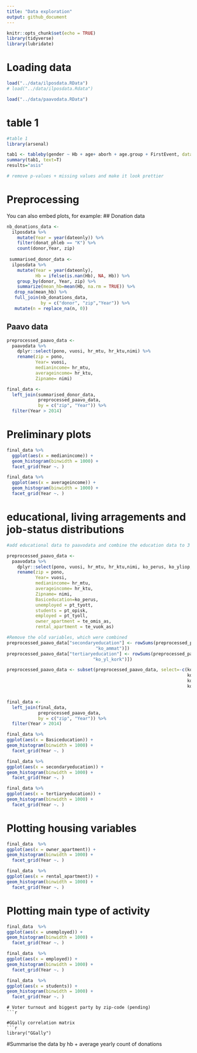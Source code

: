 ```yaml
---
title: "Data exploration"
output: github_document
---
```


```r
knitr::opts_chunk$set(echo = TRUE)
library(tidyverse)
library(lubridate)
```

# Loading data



```r

load("../data/ilposdata.RData")
# load("../data/ilposdata.Rdata")

load("../data/paavodata.RData")
```

# table 1 
```r


#table 1 
library(arsenal)

tab1 <- tableby(gender ~ Hb + age+ aborh + age.group + FirstEvent, data=ilposdata)
summary(tab1, text=T)
results="asis"

# remove p-values + missing values and make it look prettier
```


# Preprocessing

You can also embed plots, for example:
## Donation data

```r
nb_donations_data <-
  ilposdata %>% 
    mutate(Year = year(dateonly)) %>% 
    filter(donat_phleb == "K") %>% 
    count(donor,Year, zip)
 
 summarised_donor_data <- 
  ilposdata %>% 
    mutate(Year = year(dateonly),
           Hb = ifelse(is.nan(Hb), NA, Hb)) %>% 
    group_by(donor, Year, zip) %>% 
    summarize(mean_hb=mean(Hb, na.rm = TRUE)) %>% 
   drop_na(mean_hb) %>% 
   full_join(nb_donations_data,
             by = c("donor", "zip","Year")) %>% 
   mutate(n = replace_na(n, 0))

```

## Paavo data
```r
preprocessed_paavo_data <- 
  paavodata %>% 
    dplyr::select(pono, vuosi, hr_mtu, hr_ktu,nimi) %>% 
    rename(zip = pono,
           Year= vuosi,
           medianincome= hr_mtu,
           averageincome= hr_ktu,
           Zipname= nimi)
```



```r
final_data <-
  left_join(summarised_donor_data,
            preprocessed_paavo_data,
            by = c("zip", "Year")) %>% 
  filter(Year > 2014)
```

# Preliminary plots

```r
final_data %>% 
  ggplot(aes(x = medianincome)) +
  geom_histogram(binwidth = 1000) +
  facet_grid(Year ~. )
```
```r
final_data %>% 
  ggplot(aes(x = averageincome)) +
  geom_histogram(binwidth = 1000) +
  facet_grid(Year ~. )
```
# educational, living arragements and job-status  distributions
```r
#add educational data to paavodata and combine the education data to 3 categories: 1) basic level 2) Matriculation examination and vocational diploma, 3) university degree (higher and lower)

preprocessed_paavo_data <- 
  paavodata %>% 
    dplyr::select(pono, vuosi, hr_mtu, hr_ktu,nimi, ko_perus, ko_yliop, ko_ammat, ko_al_kork, ko_yl_kork, pt_tyott, pt_opisk, pt_tyoll, te_omis_as, te_vuok_as) %>% 
    rename(zip = pono,
           Year= vuosi,
           medianincome= hr_mtu,
           averageincome= hr_ktu,
           Zipname= nimi,
           Basiceducation=ko_perus,
           unemployed = pt_tyott,
           students = pt_opisk,
           employed = pt_tyoll,
           owner_apartment = te_omis_as,
           rental_apartment = te_vuok_as)

#Remove the old variables, which were combined
preprocessed_paavo_data["secondaryeducation"] <- rowSums(preprocessed_paavo_data[c("ko_yliop",
                                  "ko_ammat")])
preprocessed_paavo_data["tertiaryeducation"] <- rowSums(preprocessed_paavo_data[c("ko_al_kork",
                                 "ko_yl_kork")])

preprocessed_paavo_data <- subset(preprocessed_paavo_data, select=-c(ko_yliop,
                                                                     ko_ammat,
                                                                     ko_al_kork,
                                                                     ko_yl_kork))


final_data <-
  left_join(final_data,
            preprocessed_paavo_data,
            by = c("zip", "Year")) %>% 
  filter(Year > 2014)
```


```r
final_data %>% 
ggplot(aes(x = Basiceducation)) +
geom_histogram(binwidth = 1000) +
  facet_grid(Year ~. )
```
```r
final_data %>% 
ggplot(aes(x = secondaryeducation)) +
geom_histogram(binwidth = 1000) +
  facet_grid(Year ~. )

```

```r
final_data %>% 
ggplot(aes(x = tertiaryeducation)) +
geom_histogram(binwidth = 1000) +
  facet_grid(Year ~. )
```

# Plotting housing variables 
```r
final_data  %>% 
ggplot(aes(x = owner_apartment)) +
geom_histogram(binwidth = 1000) +
  facet_grid(Year ~. )

final_data  %>% 
ggplot(aes(x = rental_apartment)) +
geom_histogram(binwidth = 1000) +
  facet_grid(Year ~. )

```

# Plotting main type of activity 
```r
final_data  %>% 
ggplot(aes(x = unemployed)) +
geom_histogram(binwidth = 1000) +
  facet_grid(Year ~. )

final_data  %>% 
ggplot(aes(x = employed)) +
geom_histogram(binwidth = 1000) +
  facet_grid(Year ~. )

final_data  %>% 
ggplot(aes(x = students)) +
geom_histogram(binwidth = 1000) +
  facet_grid(Year ~. )


```

```
# Voter turnout and biggest party by zip-code (pending)
```r


```


```
#GGally correlation matrix 
```r
library("GGally")
```


#Summarise the data by hb + average yearly count of donations 

